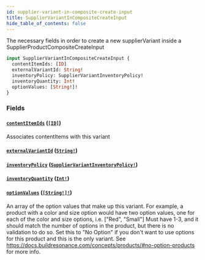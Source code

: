 ```yaml
---
id: supplier-variant-in-composite-create-input
title: SupplierVariantInCompositeCreateInput
hide_table_of_contents: false
---
```



The necessary fields in order to create a new supplierVariant inside a SupplierProductCompositeCreateInput

```graphql
input SupplierVariantInCompositeCreateInput {
  contentItemIds: [ID]
  externalVariantId: String!
  inventoryPolicy: SupplierVariantInventoryPolicy!
  inventoryQuantity: Int!
  optionValues: [String!]!
}
```


### Fields

#### [`contentItemIds`](#) ([`[ID]`](/supply/api/graphql-admin/reference/scalars/id))

Associates contentItems with this variant


#### [`externalVariantId`](#) ([`String!`](/supply/api/graphql-admin/reference/scalars/string))




#### [`inventoryPolicy`](#) ([`SupplierVariantInventoryPolicy!`](/supply/api/graphql-admin/reference/enums/supplier-variant-inventory-policy))




#### [`inventoryQuantity`](#) ([`Int!`](/supply/api/graphql-admin/reference/scalars/int))




#### [`optionValues`](#) ([`[String!]!`](/supply/api/graphql-admin/reference/scalars/string))

An array of the option values that make up this variant.
For example, a product with a color and size option would have two option values,
one for each of the color and size options, i.e. ["Red", "Small"]
Must have 1-3, and it should match the number of options in the product, but there is no validation to do so.
Set this to "No Option" if you don't want to use options for this product and this is the only variant.
See https://docs.buildresonance.com/concepts/products/#no-option-products for more info.




